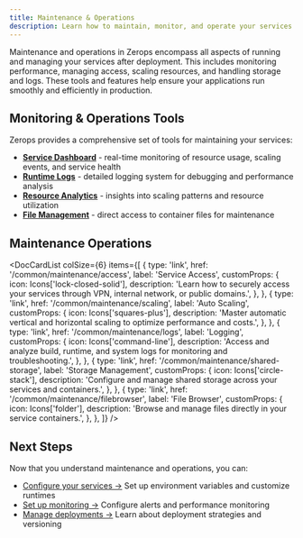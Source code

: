 ```yaml
---
title: Maintenance & Operations
description: Learn how to maintain, monitor, and operate your services in Zerops, from scaling to access management.
---
```



Maintenance and operations in Zerops encompass all aspects of running and managing your services after deployment. This includes monitoring performance, managing access, scaling resources, and handling storage and logs. These tools and features help ensure your applications run smoothly and efficiently in production.

## Monitoring & Operations Tools

Zerops provides a comprehensive set of tools for maintaining your services:

* **[Service Dashboard](https://app.zerops.io)** - real-time monitoring of resource usage, scaling events, and service health
* **[Runtime Logs](/common/maintenance/logs)** - detailed logging system for debugging and performance analysis
* **[Resource Analytics](/common/maintenance/scaling)** - insights into scaling patterns and resource utilization
* **[File Management](/common/maintenance/filebrowser)** - direct access to container files for maintenance

## Maintenance Operations
<DocCardList
  colSize={6}
  items={[
    {
      type: 'link',
      href: '/common/maintenance/access',
      label: 'Service Access',
      customProps: {
        icon: Icons['lock-closed-solid'],
        description:
          'Learn how to securely access your services through VPN, internal network, or public domains.',
      },
    },
    {
      type: 'link',
      href: '/common/maintenance/scaling',
      label: 'Auto Scaling',
      customProps: {
        icon: Icons['squares-plus'],
        description:
          'Master automatic vertical and horizontal scaling to optimize performance and costs.',
      },
    },
    {
      type: 'link',
      href: '/common/maintenance/logs',
      label: 'Logging',
      customProps: {
        icon: Icons['command-line'],
        description:
          'Access and analyze build, runtime, and system logs for monitoring and troubleshooting.',
      },
    },
    {
      type: 'link',
      href: '/common/maintenance/shared-storage',
      label: 'Storage Management',
      customProps: {
        icon: Icons['circle-stack'],
        description:
          'Configure and manage shared storage across your services and containers.',
      },
    },
    {
      type: 'link',
      href: '/common/maintenance/filebrowser',
      label: 'File Browser',
      customProps: {
        icon: Icons['folder'],
        description:
          'Browse and manage files directly in your service containers.',
      },
    },
  ]}
/>

## Next Steps

Now that you understand maintenance and operations, you can:

* [Configure your services →](/common/configuration) Set up environment variables and customize runtimes
* [Set up monitoring →](/common/monitoring) Configure alerts and performance monitoring
* [Manage deployments →](/common/build-deployment) Learn about deployment strategies and versioning